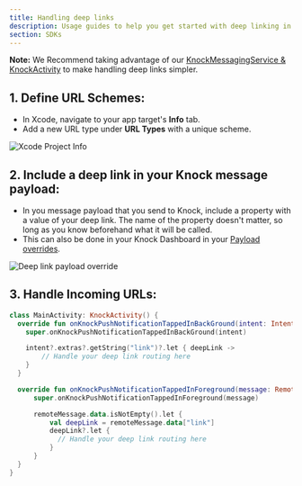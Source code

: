 ```yaml
---
title: Handling deep links
description: Usage guides to help you get started with deep linking in the Android Knock SDK.
section: SDKs
---
```


**Note:** We Recommend taking advantage of our [KnockMessagingService & KnockActivity](/sdks/android/reference#knockmessagingservice--knockactivity) to make handling deep links simpler.

## 1. Define URL Schemes:

- In Xcode, navigate to your app target's **Info** tab.
- Add a new URL type under **URL Types** with a unique scheme.

<Image
  src="/images/xcode-project-info.png"
  alt="Xcode Project Info"
  className="rounded-md mx-auto border border-gray-200"
  width={1020}
  height={802}
/>

## 2. Include a deep link in your Knock message payload:

- In you message payload that you send to Knock, include a property with a value of your deep link. The name of the property doesn't matter, so long as you know beforehand what it will be called.
- This can also be done in your Knock Dashboard in your [Payload overrides](https://docs.knock.app/integrations/push/overview#push-overrides).

<Image
  src="/images/deep-link-payload-override.png"
  alt="Deep link payload override"
  className="rounded-md mx-auto border border-gray-200"
  width={500}
  height={507}
/>

## 3. Handle Incoming URLs:

```kotlin
class MainActivity: KnockActivity() {
  override fun onKnockPushNotificationTappedInBackGround(intent: Intent) {
    super.onKnockPushNotificationTappedInBackGround(intent)

    intent?.extras?.getString("link")?.let { deepLink ->
        // Handle your deep link routing here
    }
  }

  override fun onKnockPushNotificationTappedInForeground(message: RemoteMessage) {
      super.onKnockPushNotificationTappedInForeground(message)

      remoteMessage.data.isNotEmpty().let {
          val deepLink = remoteMessage.data["link"]
          deepLink?.let {
            // Handle your deep link routing here
          }
      }
  }
}
```

